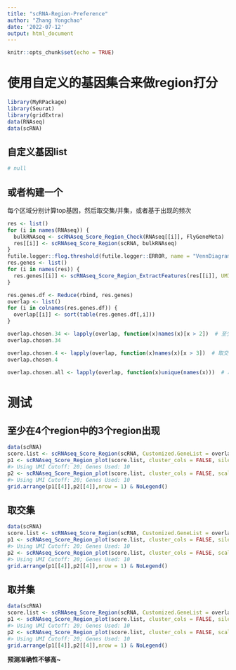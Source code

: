```yaml
---
title: "scRNA-Region-Preference"
author: "Zhang Yongchao"
date: '2022-07-12'
output: html_document
---
```


```r
knitr::opts_chunk$set(echo = TRUE)
```


# 使用自定义的基因集合来做region打分

```r
library(MyRPackage)
library(Seurat)
library(gridExtra)
data(RNAseq)
data(scRNA)
```

## 自定义基因list

```r
# null
```

## 或者构建一个

每个区域分别计算top基因，然后取交集/并集，或者基于出现的频次

```r
res <- list()
for (i in names(RNAseq)) {
  bulkRNAseq <- scRNAseq_Score_Region_Check(RNAseq[[i]], FlyGeneMeta)
  res[[i]] <- scRNAseq_Score_Region(scRNA, bulkRNAseq)
}
futile.logger::flog.threshold(futile.logger::ERROR, name = "VennDiagramLogger")
res.genes <- list()
for (i in names(res)) {
  res.genes[[i]] <- scRNAseq_Score_Region_ExtractFeatures(res[[i]], UMI = 10, TopGene = 100)
}

res.genes.df <- Reduce(rbind, res.genes)
overlap <- list()
for (i in colnames(res.genes.df)) {
  overlap[[i]] <- sort(table(res.genes.df[,i]))
}

overlap.chosen.34 <- lapply(overlap, function(x)names(x)[x > 2])  # 至少在4个region中的3个region出现
overlap.chosen.34

overlap.chosen.4 <- lapply(overlap, function(x)names(x)[x > 3])  # 取交集
overlap.chosen.4

overlap.chosen.all <- lapply(overlap, function(x)unique(names(x)))  # 取并集
```

# 测试

## 至少在4个region中的3个region出现

```r
data(scRNA)
score.list <- scRNAseq_Score_Region(scRNA, Customized.GeneList = overlap.chosen.34)
p1 <- scRNAseq_Score_Region_plot(score.list, cluster_cols = FALSE, silent = TRUE, UMI = "customized",TopGene = "customized")
#> Using UMI Cutoff: 20; Genes Used: 10
p2 <- scRNAseq_Score_Region_plot(score.list, cluster_cols = FALSE, scale = "row", silent = TRUE, UMI = "customized",TopGene = "customized")
#> Using UMI Cutoff: 20; Genes Used: 10
grid.arrange(p1[[4]],p2[[4]],nrow = 1) & NoLegend()
```



## 取交集

```r
data(scRNA)
score.list <- scRNAseq_Score_Region(scRNA, Customized.GeneList = overlap.chosen.4)
p1 <- scRNAseq_Score_Region_plot(score.list, cluster_cols = FALSE, silent = TRUE, UMI = "customized",TopGene = "customized")
#> Using UMI Cutoff: 20; Genes Used: 10
p2 <- scRNAseq_Score_Region_plot(score.list, cluster_cols = FALSE, scale = "row", silent = TRUE, UMI = "customized",TopGene = "customized")
#> Using UMI Cutoff: 20; Genes Used: 10
grid.arrange(p1[[4]],p2[[4]],nrow = 1) & NoLegend()
```

## 取并集

```r
data(scRNA)
score.list <- scRNAseq_Score_Region(scRNA, Customized.GeneList = overlap.chosen.all)
p1 <- scRNAseq_Score_Region_plot(score.list, cluster_cols = FALSE, silent = TRUE, UMI = "customized",TopGene = "customized")
#> Using UMI Cutoff: 20; Genes Used: 10
p2 <- scRNAseq_Score_Region_plot(score.list, cluster_cols = FALSE, scale = "row", silent = TRUE, UMI = "customized",TopGene = "customized")
#> Using UMI Cutoff: 20; Genes Used: 10
grid.arrange(p1[[4]],p2[[4]],nrow = 1) & NoLegend()
```

**预测准确性不够高~**




